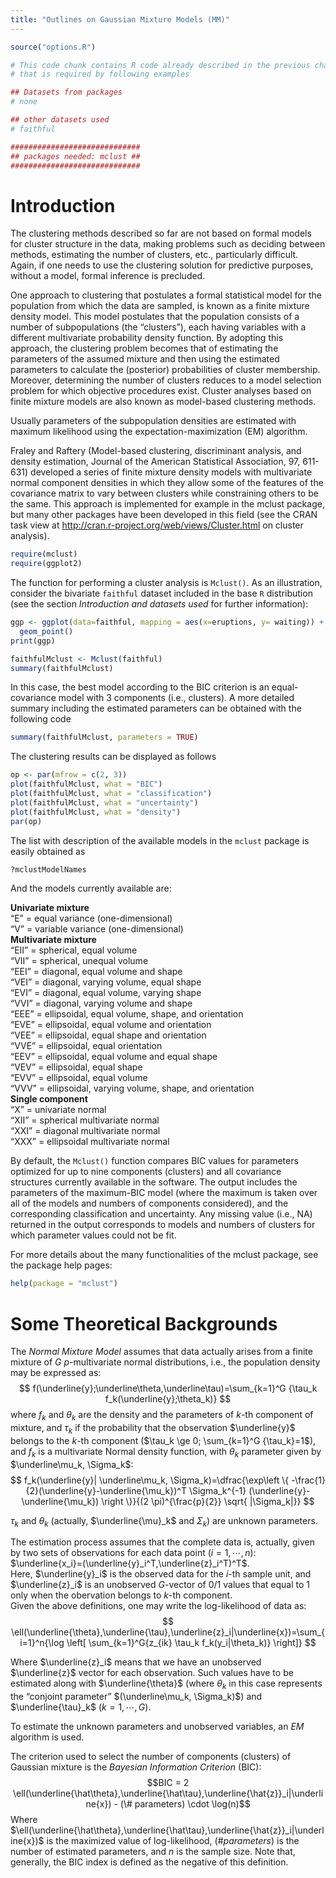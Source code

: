```yaml
---
title: "Outlines on Gaussian Mixture Models (MM)"
---
```


```r
source("options.R")
```

```r
# This code chunk contains R code already described in the previous chapters
# that is required by following examples

## Datasets from packages
# none

## other datasets used
# faithful

#############################
## packages needed: mclust ##
#############################
```


# Introduction

The clustering methods described so far are not based on formal models for
cluster structure in the data, making problems such as deciding between
methods, estimating the number of clusters, etc., particularly difficult.
Again, if one needs to use the clustering solution for predictive purposes,
without a model, formal inference is precluded.

One approach to clustering that postulates a formal statistical model for
the population from which the data are sampled, is known as a finite mixture
density model. This model postulates that the population consists of a number of
subpopulations (the "clusters"), each having variables with a different
multivariate probability density function. By adopting this approach, the
clustering problem becomes that of estimating the parameters of the assumed
mixture and then using the estimated parameters to calculate the (posterior)
probabilities of cluster membership. Moreover, determining the number of
clusters reduces to a model selection problem for which objective procedures
exist. Cluster analyses based on finite mixture models are also known as
model-based clustering methods.

Usually parameters of the subpopulation densities are estimated with maximum
likelihood using the expectation-maximization (EM) algorithm.

Fraley and Raftery (Model-based clustering, discriminant analysis, and
density estimation, Journal of the American Statistical Association, 97,
611-631) developed a series of finite mixture density models with
multivariate normal component densities in which they allow some of the
features of the covariance matrix to vary between clusters while constraining
others to be the same. This approach is implemented for example in the mclust
package, but many other packages have been developed in this field (see the
CRAN task view at [http://cran.r-project.org/web/views/Cluster.html](http://cran.r-project.org/web/views/Cluster.html) on cluster
analysis).

```r
require(mclust)
require(ggplot2)
```

The function for performing a cluster analysis is `Mclust()`. As an illustration, consider the bivariate `faithful` dataset included in the base `R`
distribution (see the section *Introduction and datasets used* for further information):

```r
ggp <- ggplot(data=faithful, mapping = aes(x=eruptions, y= waiting)) +
  geom_point()
print(ggp)

faithfulMclust <- Mclust(faithful)
summary(faithfulMclust)
```

In this case, the best model according to the BIC criterion is an equal-
covariance model with 3 components (i.e., clusters). A more detailed summary
including the estimated parameters can be obtained with the following code

```r
summary(faithfulMclust, parameters = TRUE)
```

The clustering results can be displayed as follows

```r
op <- par(mfrow = c(2, 3))
plot(faithfulMclust, what = "BIC")
plot(faithfulMclust, what = "classification")
plot(faithfulMclust, what = "uncertainty")
plot(faithfulMclust, what = "density")
par(op)
```

The list with description of the available models in the `mclust` package is easily obtained as

```r
?mclustModelNames
```
And the models currently available are:

__Univariate mixture__  
"E"	 =	 equal variance (one-dimensional)  
"V"	 =	 variable variance (one-dimensional)  
__Multivariate mixture__  
"EII"	 =	 spherical, equal volume  
"VII"	 =	 spherical, unequal volume  
"EEI"	 =	 diagonal, equal volume and shape  
"VEI"	 =	 diagonal, varying volume, equal shape  
"EVI"	 =	 diagonal, equal volume, varying shape  
"VVI"	 =	 diagonal, varying volume and shape  
"EEE"	 =	 ellipsoidal, equal volume, shape, and orientation  
"EVE"	 =	 ellipsoidal, equal volume and orientation  
"VEE"	 =	 ellipsoidal, equal shape and orientation  
"VVE"	 =	 ellipsoidal, equal orientation  
"EEV"	 =	 ellipsoidal, equal volume and equal shape  
"VEV"	 =	 ellipsoidal, equal shape  
"EVV"	 =	 ellipsoidal, equal volume  
"VVV"	 =	 ellipsoidal, varying volume, shape, and orientation  
__Single component__  
"X"	 =	 univariate normal  
"XII"	 =	 spherical multivariate normal  
"XXI"	 =	 diagonal multivariate normal  
"XXX"	 =	 ellipsoidal multivariate normal  

By default, the `Mclust()` function compares BIC values for parameters
optimized for up to nine components (clusters) and all covariance structures
currently available in the software. The output includes the parameters of
the maximum-BIC model (where the maximum is taken over all of the models and
numbers of components considered), and the corresponding classification and
uncertainty. Any missing value (i.e., NA) returned in the output corresponds
to models and numbers of clusters for which parameter values could not be
fit.

For more details about the many functionalities of the mclust package, see
the package help pages:

```r
help(package = "mclust")
```


# Some Theoretical Backgrounds

The _Normal Mixture Model_ assumes that data actually arises from a finite mixture of $G$ $p$-multivariate normal distributions, i.e., the population density may be expressed as:
$$
f(\underline{y};\underline\theta,\underline\tau)=\sum_{k=1}^G {\tau_k f_k(\underline{y};\theta_k)}
$$
where $f_k$ and $\theta_k$ are the density and the parameters of $k$-th component of mixture, and $\tau_k$ if the probability that the observation $\underline{y}$ belongs to the $k$-th component ($\tau_k \ge 0; \sum_{k=1}^G {\tau_k}=1$), and $f_k$ is a multivariate Normal density function, with $\theta_k$ parameter given by $\underline\mu_k, \Sigma_k$:
$$
 f_k(\underline{y}| \underline\mu_k, \Sigma_k)=\dfrac{\exp\left \{ -\frac{1}{2}(\underline{y}-\underline{\mu_k})^T \Sigma_k^{-1} (\underline{y}-\underline{\mu_k}) \right \}}{(2 \pi)^{\frac{p}{2}} \sqrt{ |\Sigma_k|}}
$$

$\tau_k$ and $\theta_k$ (actually, $\underline{\mu}_k$ and $\Sigma_k$) are unknown parameters. 

The estimation process assumes that the complete data is, actually, given by two sets of observations for each data point ($i=1, \cdots,n$): $\underline{x_i}=(\underline{y}_i^T,\underline{z}_i^T)^T$.  
Here, $\underline{y}_i$ is the observed data for the $i$-th sample unit, and $\underline{z}_i$ is an unobserved $G$-vector of $0/1$ values that equal to 1 only when the obervation belongs to $k$-th component.  
Given the above definitions, one may write the log-likelihood of data as:
$$
\ell(\underline{\theta},\underline{\tau},\underline{z}_i|\underline{x})=\sum_{i=1}^n{\log \left[ \sum_{k=1}^G{z_{ik} \tau_k f_k(y_i|\theta_k)} \right]}
$$

Where $\underline{z}_i$ means that we have an unobserved $\underline{z}$ vector for each observation. Such values have to be estimated along with $\underline{\theta}$ (where $\theta_k$ in this case represents the "conjoint parameter" $(\underline\mu_k, \Sigma_k)$) and $\underline{\tau}_k$ ($k=1, \cdots, G$).

To estimate the unknown parameters and unobserved variables, an _EM_ algorithm is used.

The criterion used to select the number of components (clusters) of Gaussian mixture is the _Bayesian Information Criterion_ (BIC):
$$BIC = 2 \ell(\underline{\hat\theta},\underline{\hat\tau},\underline{\hat{z}}_i|\underline{x}) - (\# parameters) \cdot \log(n)$$
Where $\ell(\underline{\hat\theta},\underline{\hat\tau},\underline{\hat{z}}_i|\underline{x})$ is the maximized value of log-likelihood, $(\# parameters)$ is the number of estimated parameters, and $n$ is the sample size. Note that, generally, the BIC index is defined as the negative of this definition.

<!---
Exercises with iris, utilities, uscrimes
--->